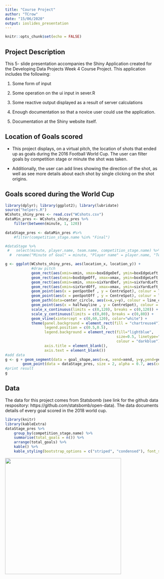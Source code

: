 ```yaml
---
title: "Course Project"
author: "TCrow"
date: "15/06/2020"
output: ioslides_presentation
---
```


```r
knitr::opts_chunk$set(echo = FALSE)
```

## Project Description

This 5- slide presentation accompanies the Shiny Application created for the Developing Data Projects Week 4 Course Project. This application includes the following:

1. Some form of input

2. Some operation on the ui input in sever.R

3. Some reactive output displayed as a result of server calculations

4. Enough documentation so that a novice user could use the application.

5. Documentation at the Shiny website itself.

## Location of Goals scored

- This project displays, on a virtual pitch, the location of shots that ended up as goals during the 2016 Football World Cup. The user can filter goals by competition stage or minute the shot was taken.

- Additionally, the user can add lines showing the direction of the shot, as well as see more details about each shot by single clicking on the shot origins.

## Goals scored during the World Cup

```r
library(dplyr); library(ggplot2); library(lubridate)
source("helpers.R")
WCshots_shiny_pres <- read.csv("WCshots.csv")
dataMin_pres <- WCshots_shiny_pres %>%
    filter(between(minute, 1, 120))
        
dataStage_pres <- dataMin_pres #%>%
    #filter(competition_stage.name %in% "Final")
```

```r
#dataStage %>%
 #   select(minute, player.name, team.name, competition_stage.name) %>%
  #  rename("Minute of Goal" = minute, "Player name" = player.name, "Team name" = team.name, "Stage" = competition_stage.name)
```

```r

g <- ggplot(WCshots_shiny_pres, aes(location_x, location_y)) +
            #draw pitch
            geom_rect(aes(xmin=xmin, xmax=boxEdgeDef, ymin=boxEdgeLeft, ymax=boxEdgeRight), fill = grass_colour, colour = line_colour) +
            geom_rect(aes(xmin=boxEdgeOff, xmax=xmax, ymin=boxEdgeLeft, ymax=boxEdgeRight), fill = grass_colour, colour = line_colour) +
            geom_rect(aes(xmin=xmin, xmax=sixYardDef, ymin=sixYardLeft, ymax=sixYardRight), fill = grass_colour, colour = line_colour) +
            geom_rect(aes(xmin=sixYardOff, xmax=xmax, ymin=sixYardLeft, ymax=sixYardRight), fill = grass_colour, colour = line_colour) +
            geom_point(aes(x = penSpotDef , y = CentreSpot), colour = line_colour, size = 0.75) +
            geom_point(aes(x = penSpotOff , y = CentreSpot), colour = line_colour, size = 0.75) +
            geom_path(data=center_circle, aes(x=x,y=y), colour = line_colour) +
            geom_point(aes(x = halfwayline , y = CentreSpot), colour = line_colour, size = 0.75) +
            scale_x_continuous(limits = c(0,120), breaks = c(0,120)) +
            scale_y_continuous(limits = c(0,80), breaks = c(0,80)) +
            geom_vline(xintercept = c(0,60,120), color="white") +
            theme(panel.background = element_rect(fill = "chartreuse4"),
                  legend.position = c(0.5,0.5),
                  legend.background = element_rect(fill="lightblue", 
                                                   size=0.5, linetype="solid",
                                                   colour = "darkblue"),
                  axis.title = element_blank(),
                  axis.text = element_blank())
#add data
g <- g + geom_segment(data = goal_shape,aes(x=x, xend=xend, y=y,yend=yend),inherit.aes = F, color="purple", size = 2) +
        geom_point(data = dataStage_pres, size = 2, alpha = 0.7, aes(colour = competition_stage.name))
#print result
g
```


## Data
The data for this project comes from Statsbomb (see link for the github data respository: https://github.com/statsbomb/open-data). The data documents details of every goal scored in the 2018 world cup.

```r
library(knitr)
library(kableExtra)
dataStage_pres %>%
    group_by(competition_stage.name) %>%
    summarise(total_goals = n()) %>%
    arrange(total_goals) %>%
    kable() %>%
    kable_styling(bootstrap_options = c("striped", "condensed"), font_size = 14)
```

![](www/stats-bomb-logo.png){width=380}


